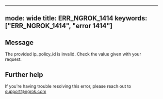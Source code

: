 
---
mode: wide
title: ERR_NGROK_1414
keywords: ["ERR_NGROK_1414", "error 1414"]
---

## Message
The provided ip_policy_id is invalid. Check the value given with your request.




## Further help
If you're having trouble resolving this error, please reach out to [support@ngrok.com](mailto:support@ngrok.com?subject=Help%20with%20ERR_NGROK_1414)

